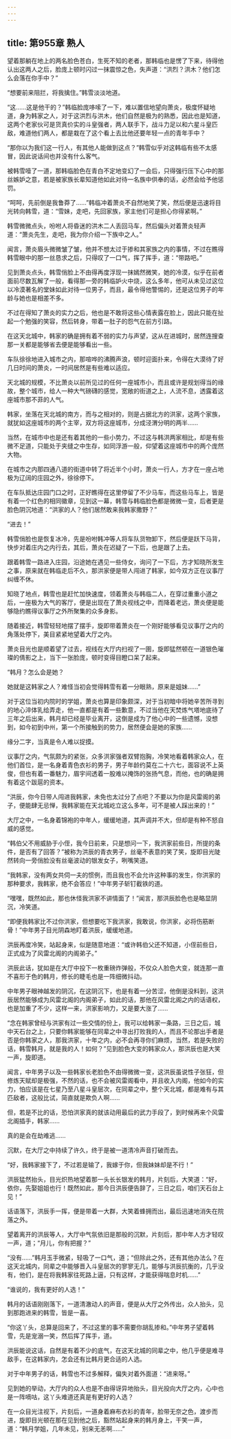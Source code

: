 ```yaml
---
---
---
```

title: 第955章 熟人
---



望着那躺在地上的两名脸色苍白，生死不知的老者，那韩临也是愣了下来，待得他认出这两人之后，脸庞上顿时闪过一抹震惊之色，失声道：“洪烈？洪木？他们怎么会落在你手中？”

“想要前来阻拦，将我擒住。”韩雪淡淡地道。

“这……这是他干的？”韩临脸庞哆嗦了一下，难以置信地望向萧炎，极度怀疑地道，身为韩家之人，对于这洪烈与洪木，他们自然是极为的熟悉，因此也是知道，这两个老家伙可是货真价实的斗皇强者，两人联手下，战斗力足以和六星斗皇匹敌，难道他们两人，都是栽在了这个看上去比他还要年轻一点的青年手中？

“那你以为我们这一行人，有其他人能做到这点？”韩雪似乎对这韩临有些不太感冒，因此说话间也并没有什么客气。

被韩雪噎了一道，那韩临脸色在青白不定地变幻了一会后，只得强行压下心中的那丝嫉妒之意，若是被家族长辈知道他如此对待一名族中供奉的话，必然会给予他惩罚。

“呵呵，先前倒是我鲁莽了……”韩临冲着萧炎不自然地笑了笑，然后便是迅速将目光转向韩雪，道：“雪妹，走吧，先回家族，家主他们可是担心你得紧啊。”

韩雪微微点头，吩咐人将昏迷的洪木二人丢回马车，然后偏头对着萧炎轻声道：“萧炎先生，走吧，我为你介绍一下族中之人。”

闻言，萧炎眉头微微皱了皱，他并不想太过于掺和其家族之内的事情，不过在瞧得韩雪眼中的那一丝恳求之后，只得叹了一口气，挥了挥手，道：“带路吧。”

见到萧炎点头，韩雪俏脸上不由得再度浮现一抹嫣然微笑，她的冷漠，似乎在前者面前尽数瓦解了一般，看得那一旁的韩临妒火中烧，这么多年，他可从未见过这位以冷漠著名的堂妹如此对待一位男子，而且，最令得他警惕的，还是这位男子的年龄与她也是相差不多。

不过在得知了萧炎的实力之后，他也是不敢将这些心情表露在脸上，因此只能在扯起一个勉强的笑容，然后转身，带着一肚子的怨气在前方引路。

在这天北城中，韩家的确是拥有着不弱的实力与声望，这从在进城时，居然连搜查那一关都是能够省去便是能够看出一些。

车队徐徐地进入城市之内，那喧哗的沸腾声浪，顿时迎面扑来，令得在大漠待了好几日时间的萧炎，一时间居然是有些难以适应。

天北城的规模，不比萧炎以前所见过的任何一座城市小，而且或许是规划得当的缘故，整个城市，给人一种大气磅礴的感觉，宽敞的街道之上，人流不息，透露着这座城市那不菲的人气。

韩家，坐落在天北城的南方，而与之相对的，则是占据北方的洪家，这两个家族，就犹如这座城市的两个主宰，双方将这座城市，分成泾渭分明的两半……

当然，在城市中也是还有着其他的一些小势力，不过这与韩洪两家相比，却是有些微不足道，只能处于夹缝之中生存，如同浮游一般，仰望着这座城市中的两个庞然大物。

在城市之内那四通八道的街道中转了将近半个小时，萧炎一行人，方才在一座占地极为辽阔的庄园之外，徐徐停下。

在车队抵达庄园门口之时，正好瞧得在这里停留了不少马车，而这些马车上，皆是有着一个红色的相同徽章，见到这一幕，韩雪与韩临脸色都是微微一变，后者更是脸色阴沉地道：“洪家的人？他们居然敢来我韩家撒野？”

“进去！”

韩雪俏脸也是恢复冰冷，先是吩咐韩冲等人将车队货物卸下，然后便是跃下马背，快步对着庄内之内行去，其后，萧炎在迟疑了一下后，也是跟了上去。

跟着韩雪一路进入庄园，沿途她在遇见一些侍女，询问了一下后，方才知晓所发生之事，原来就在韩临走后不久，那洪家便是带人闯进了韩家，如今双方正在议事厅纠缠不休。

知晓了地点，韩雪也是赶忙加快速度，领着萧炎与韩临二人，在穿过重重小道之后，一座极为大气的客厅，便是出现在了萧炎视线之中，而降着老远，萧炎便是能够隐约瞧得议事厅之外所聚集的众多身影。

随着接近，韩雪轻轻地摆了摆手，旋即带着萧炎在一个刚好能够看见议事厅之内的角落处停下，美目紧紧地望着大厅之内。

萧炎目光也是顺着望了过去，视线在大厅内扫视了一圉，旋即猛然顿在一道银色璀璨的倩影之上，当下一张脸庞，顿时变得目瞪口呆了起来。

“韩月？怎么会是她？

她就是这韩家之人？难怪当初会觉得韩雪有着一分眼熟，原来是姐妹……”

对于这位当初内院时的学姐，萧炎也算是印象颇深，对于当初暗中将她辛苦所寻到的地心淬体乳给弄走，他一直都是有着一些歉意，不过当他在天焚炼气塔地底待了三年之后出来，韩月却已经是毕业离开，这倒是成为了他心中的一些遗憾，没想到，如今初到中州，第一个所接触到的势力，居然便会是她的家族……

缘分二字，当真是令人难以捉摸。

议事厅之内，气氛颇为的紧张，众多洪家强者双臂抱胸，冷笑地看着韩家众人，在他们首位，是一名身着青色衣衫的男子，男子年龄约莫在二十六七，面容说不上英俊，但也有着一番魅力，眉宇间透着一股难以掩饰的张扬气息，而他，也的确是拥有着这个跋扈的资本。

“洪辰，你今日带人闯进我韩家，未免也太过分了点吧？不要以为你是风雷阁的弟子，便能肆无忌惮，我韩家能在天北城屹立这么多年，可不是被人踩出来的！”

大厅之中，一名身着锦袍的中年人，缓缓地道，其声调并不大，但却是有种不怒自威的感觉。

“韩伯父不用威胁于小侄，我今日前来，只是想问一下，我洪家前些日，所提的条件，是否有了回答？”被称为洪辰的青衣男子，丝毫不表意的笑了笑，旋即目光陡然转向一旁俏脸没有丝毫波动的银发女子，咧嘴笑道。

“我韩家，没有两女共伺一夫的惯例，而且我也不会允许这种事的发生，你洪家的那种要求，我韩家，绝不会答应！”中年男子斩钉截铁的道。

“嘿嘿，既然如此，那也休怪我洪家不讲情面了！”闻言，那洪辰脸色也是略显阴沉，冷笑道。

“即便我韩家比不过你洪家，但想要吃下我洪家，我敢说，你洪家，必将伤筋断骨！”中年男子目光阴森地盯着洪辰，缓缓地道。

洪辰再度冷笑，站起身来，似是随意地道：“或许韩伯父还不知道，小侄前些日，正式成为了风雷北阁的内阁弟子。”

洪辰此话，犹如是在大厅中投下一枚重磅炸弹般，不仅众人脸色大变，就连那一直不喜形于色的韩月，修长的睫毛也是一阵细微抖动。

中年男子眼神越发的阴沉，在这阴沉下，也是有着一分苦涩，他倒是没料到，这洪辰居然能够成为风雷北阁的内阁弟子，如此的话，那他在风雷北阁之内的话语权，也是加重了不少，这样一来，洪家影响力，又是要大涨了……

“念在韩家曾经与洪家有过一些交情的份上，我可以给韩家一条路，三日之后，城中天石台之上，只要你韩家能够在同辈之中寻出打败我的人，而且不论那出手者是否是你韩家之人，那我洪家，十年之内，必不会再寻你们麻烦，当然，若是失败的话，韩雪韩月，就是我的人！如何？”见到脸色大变的韩家众人，那洪辰也是大笑一声，旋即道。

闻言，中年男子以及一些韩家长老脸色不由得微微一变，这洪辰虽说性子张狂，但修炼天赋却是极强，不然的话，也不会被风雷阁看中，并且收入内阁，他如今的实力，怕应该是在七星乃至八星斗皇层次，在同辈之中，整个天北城，都是难有与其匹敌者，这般比试，简直就是欺负人啊……

但，若是不比的话，恐怕洪家真的就该动用最后的武力手段了，到时候再来个风雷北阁插手，韩家……

真的是会在劫难逃……

沉默，在大厅之中持续了许久，终于是被一道清冷声音打破而去。

“好，我韩家接下了，不过若是输了，我嫁于你，但我妹妹却是不行！”

洪辰猛然抬头，目光炽热地望着那一头长长银发的韩月，片刻后，大笑道：“好，依你，先娶姐姐也行！既然如此，那今日洪辰便告辞了，三日之后，咱们天石台上见！”

话语落下，洪辰手一挥，便是带着一大群，大笑着蜂拥而出，最后迅速地消失在院落之外。

望着离开的洪辰等人，大厅中气氛依旧是那般的沉默，片刻后，那中年人方才轻叹一声，道；“月儿，你有把握？”

“没有……”韩月玉手微紧，轻吸了一口气，道；“但除此之外，还有其他办法么？在这天北城内，同辈之中能够晋入斗皇层次的寥寥无几，能够与洪辰抗衡的，几乎没有，他们，是在将我韩家往死路上逼，只有这样，才能获得喘息时机……”

“谁说的，我有更好的人选！”

韩月的话语刚刚落下，一道清澈动人的声音，便是从大厅之外传出，众人抬头，见到那跑进来的韩雪，皆是一喜。

“你这丫头，总算是回来了，不过这里的事不需要你胡乱掺和。”中年男子望着韩雪，先是宠溺一笑，然后挥了挥手，道。

洪辰能说这话，自然是有着不少的底气，在这天北城的同辈之中，他几乎便是难寻敌手，在这韩家内，怎会还有比韩月更合适的人选。

对于中年男子的话，韩雪也不过多解释，偏失对着外面道：“进来呀。”

见到她的举动，大厅内的众人也是不由得讶异地抬头，目光投向大厅之内，心中也是一阵嘀咕，这丫头难道还真是有更好的人选？

在一众目光注视下，片刻后，一道身着麻布衣衫的青年，脸带无奈之色，渡步而进，旋即目光顿在那在见到他之后，豁然站起身来的韩月身上，干笑一声，道：“韩月学姐，几年未见，别来无恙啊……”
